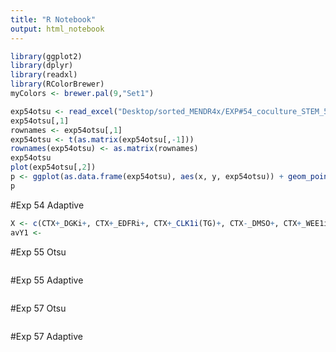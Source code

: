 ```yaml
---
title: "R Notebook"
output: html_notebook
---
```



```r
library(ggplot2)
library(dplyr)
library(readxl)
library(RColorBrewer)
myColors <- brewer.pal(9,"Set1")

```

```r
exp54otsu <- read_excel("Desktop/sorted_MENDR4x/EXP#54_coculture_STEM_59_P6=2.5K_MuSCs/Otsu/exp54OtsuRstudio.xls", sheet = "Sheet1")
exp54otsu[,1]
rownames <- exp54otsu[,1]
exp54otsu <- t(as.matrix(exp54otsu[,-1]))
rownames(exp54otsu) <- as.matrix(rownames)
exp54otsu
plot(exp54otsu[,2])
p <- ggplot(as.data.frame(exp54otsu), aes(x, y, exp54otsu)) + geom_point(p)
p
```

#Exp 54 Adaptive
```r
X <- c(CTX+_DGKi+, CTX+_EDFRi+, CTX+_CLK1i(TG)+, CTX-_DMSO+, CTX+_WEE1i+, CTX+_P38i+, CTX+_IREi+, CTX+_KDRi+, CTX+_DMSO+)
avY1 <-
```

#Exp 55 Otsu
```r

```

#Exp 55 Adaptive
```r

```

#Exp 57 Otsu
```r

```

#Exp 57 Adaptive
```r

```

